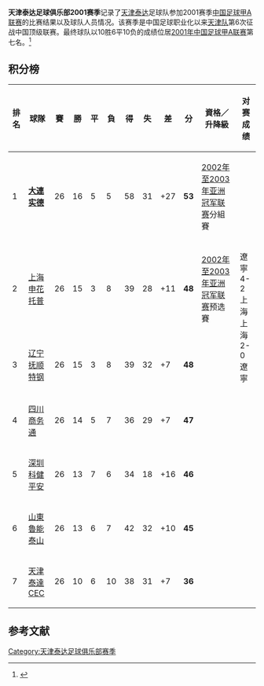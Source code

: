 {{Infobox football club season
| club               = [[天津泰达足球俱乐部|天津泰达]]
| season             = <!-- 注释出：[[文件:TianjinTeda_oldcrest.png|120px]] --><br>2001
| manager            = {{flagicon|URU}} [[内尔松|内尔松]]
| chairman           = {{flagicon|CHN}} [[张义峰|张义峰]]
| chrtitle           = 总经理
| league             = [[中国足球甲A联赛|甲A联赛]]
| league result      = [[2001年中国足球甲A联赛|第七名]]

|pattern_la1=|pattern_b1=|pattern_ra1=| 
|leftarm1=FFFFFF|body1=FFFFFF|rightarm1=FFFFFF|shorts1=FFFFFF|socks1=FFFFFF|
|pattern_la2=|pattern_b2=|pattern_ra2=| 
|leftarm2=3333FF|body2=3333FF|rightarm2=3333FF|shorts2=3333FF|socks2=3333FF| 
| prevseason         = [[天津泰达足球俱乐部2000赛季|2000年]]
| nextseason         = [[天津泰达足球俱乐部2002赛季|2002年]]
}}

'''天津泰达足球俱乐部2001赛季'''记录了[[天津泰达|天津泰达]]足球队参加2001赛季[[2001年中国足球甲A联赛|中国足球甲A联赛]]的比赛结果以及球队人员情况。该赛季是中国足球职业化以来[[天津泰达|天津队]]第6次征战中国顶级联赛。最终球队以10胜6平10负的成绩位居[[2001年中国足球甲A联赛|2001年中国足球甲A联赛]]第七名。<ref>{{cite web |url=http://sports.enorth.com.cn/system/2008/01/02/002588257.shtml |language=zh-cn |title=资料：天津泰达足球队2001年名单及成绩 |publisher=北方网 |date=2008-01-02 |accessdate=2012-03-08 |archive-date=2012-05-11 |archive-url=https://web.archive.org/web/20120511021844/http://sports.enorth.com.cn/system/2008/01/02/002588257.shtml |dead-url=no }}</ref>

== 积分榜 ==
{| class="wikitable sortable" style="text-align: center; width: 95%; font-size: 90%"
! style="width: 7%" | 排名
! style="width: 13%"| 球隊
! style="width: 5%" | 賽
! style="width: 5%" | 勝
! style="width: 5%" | 平
! style="width: 5%" | 負
! style="width: 5%" | 得
! style="width: 5%" | 失
! style="width: 6%" | 差
! style="width: 6%" | 分
! style="width: 28%"| 資格／升降級
! style="width: 25%"| 对赛成绩
|- bgcolor=gold
|1||align="left"|'''[[大連实德足球俱樂部|大連实德]]'''||26||16||5||5||58||31||+27||'''53'''||[[2002年至2003年亚洲冠军联赛|2002年至2003年亚洲冠军联赛]]分組賽
|-bgcolor=silver
|2||align="left"|[[上海申花足球俱樂部|上海申花托普]]||26||15||3||8||39||28||+11||'''48'''||[[2002年至2003年亚洲冠军联赛|2002年至2003年亚洲冠军联赛]]预选賽
|bgcolor=white rowspan=2|遼寧 4-2 上海<br>上海 2-0 遼寧
|- bgcolor=#DEB887
|3||align="left"|[[遼寧足球俱樂部|辽宁抚顺特钢]]||26||15||3||8||39||32||+7||'''48'''||
|-
|4||align="left"|[[四川冠城足球俱樂部|四川商务通]]||26||14||5||7||36||29||+7||'''47'''||
|-
|5||align="left"|[[深圳足球俱樂部|深圳科健平安]]||26||13||7||6||34||18||+16||'''46'''||
|-
|6||align="left"|[[山東魯能泰山足球俱樂部|山東魯能泰山]]||26||13||6||7||42||32||+10||'''45'''||
|-
|7||align="left"|[[天津泰達足球俱樂部|天津泰達CEC]]||26||10||6||10||38||31||+7||'''36'''||
|}

== 参考文献 ==
<div class="references-small">
<references />
</div>

{{2001年甲A分类名单天津}}
{{天津泰达足球俱乐部}}

[[Category:天津泰达足球俱乐部赛季|Category:天津泰达足球俱乐部赛季]]